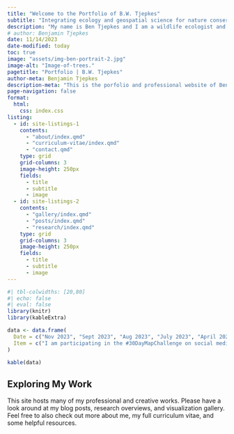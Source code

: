 ---
title: "Welcome to the Portfolio of B.W. Tjepkes"
subtitle: "Integrating ecology and geospatial science for nature conservation."
description: "My name is Ben Tjepkes and I am a wildlife ecologist and budding geographer. This site provides an overview of my career experience and a showcase of my technical writings and visualizations."
# author: Benjamin Tjepkes
date: 11/14/2023
date-modified: today
toc: true
image: "assets/img-ben-portrait-2.jpg"
image-alt: "Image-of-trees."
pagetitle: "Portfolio | B.W. Tjepkes"
author-meta: Benjamin Tjepkes
description-meta: "This is the porfolio and professional website of Benjamin Tjepkes."
page-navigation: false
format:
  html:
    css: index.css
listing:
  - id: site-listings-1
    contents:
      - "about/index.qmd"
      - "curriculum-vitae/index.qmd"
      - "contact.qmd"
    type: grid
    grid-columns: 3
    image-height: 250px
    fields:
      - title
      - subtitle
      - image
  - id: site-listings-2
    contents:
      - "gallery/index.qmd"
      - "posts/index.qmd"
      - "research/index.qmd"
    type: grid
    grid-columns: 3
    image-height: 250px
    fields:
      - title
      - subtitle
      - image
---

<!-- ## My Brief Bio -->

<!-- I am a graduate student at the University of Missouri studying geographic information systems in the Department of Geography. My work focuses on using a variety of data science and geospatial tools to conduct research in ecology and biogeography. *Below are some of my recent professional activities.* -->

<!-- - **Nov 2023** -- I am participating in the #30DayMapChallenge on social media. See all my map contributions so far [here](posts/30-day-map-challenge-2023/index.qmd). -->

<!-- - **Sep 2023** -- I recently attended the [2023 Posit Conference](https://posit.co/conference/) and enjoyed learning more about open source data science. -->

<!-- - **Aug 2023** -- I have started graduate school at the University of Missouri [Department of Geography](https://geography.missouri.edu). Updates on my thesis work coming soon! -->

<!-- - **July 2023** -- One of my maps, *Stamped in History: 50 Years of Imperiled Species Conservation*, was [awarded second place](https://www.gisci.org/About-Us/Map-Contest/Previous-Contest-Winners) (Professional Category) in the 2023 GIS Certification Institute map contest. -->

```{r}
#| tbl-colwidths: [20,80]
#| echo: false
#| eval: false
library(knitr)
library(kableExtra)

data <- data.frame(
  Date = c("Nov 2023", "Sept 2023", "Aug 2023", "July 2023", "April 2023"),
  Item = c("I am participating in the #30DayMapChallenge on social media. See all my map contributions so far [here](posts/30-day-map-challenge-2023/index.qmd).", "Sept 2023", "Aug 2023", "July 2023", "April 2023")
)

kable(data)
```

<!-- |                |                                                                                                                                                                                                                                                                | -->
<!-- |:----------------------:|------------------------------------------------| -->
<!-- |  **Nov 2023**  | I am participating in the #30DayMapChallenge on social media. See all my map contributions so far [here](posts/30-day-map-challenge-2023/index.qmd).                                                                                                           | -->
<!-- | **Sept 2023**  | I recently attended the [2023 Posit Conference](https://posit.co/conference/) and enjoyed learning more about open source data science.                                                                                                                        | -->
<!-- |  **Aug 2023**  | I have started graduate school at the University of Missouri [Department of Geography](https://geography.missouri.edu). Updates on my thesis work coming soon!                                                                                                 | -->
<!-- | **July 2023**  | One of my maps, *Stamped in History: 50 Years of Imperiled Species Conservation*, was [awarded second place](https://www.gisci.org/About-Us/Map-Contest/Previous-Contest-Winners) (Professional Category) in the 2023 GIS Certification Institute map contest. | -->
<!-- | **April 2023** | I was fortunate to give a talk about some of my work (integrating geospatial modeling and reproducible reporting for bat conservation) at the 2023 Missouri GIS Conference.                                                                                    | -->

<!-- : {tbl-colwidths="\[20,80\]"} -->


## Exploring My Work

This site hosts many of my professional and creative works. Please have a look around at my blog posts, research overviews, and visualization gallery. Feel free to also check out more about me, my full curriculum vitae, and some helpful resources.

::: {#site-listings-1}
:::



::: {#site-listings-2}
:::

<!-- ::: -->